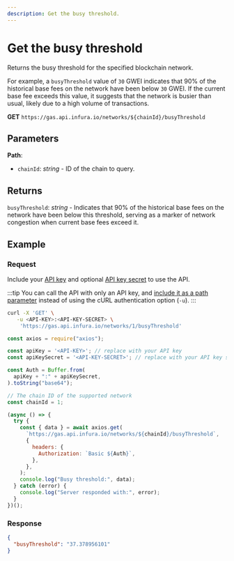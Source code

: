 ```yaml
---
description: Get the busy threshold.
---
```



# Get the busy threshold

Returns the busy threshold for the specified blockchain network.

For example, a `busyThreshold` value of `30` GWEI indicates that 90% of the historical base fees on the network have been
below `30` GWEI. If the current base fee exceeds this value, it suggests that the network is busier than usual, likely
due to a high volume of transactions.

**GET** `https://gas.api.infura.io/networks/${chainId}/busyThreshold`

## Parameters

**Path**:

- `chainId`: _string_ - ID of the chain to query.

## Returns

`busyThreshold`: _string_ - Indicates that 90% of the historical base fees on the network
have been below this threshold, serving as a marker of network congestion when current base fees exceed it.

## Example

### Request

Include your [API key](../../../../dashboard/create-api.md) and
optional [API key secret](../../../../dashboard/secure-an-api/api-key-secret.md) to use the API.

:::tip
You can call the API with only an API key, and [include it as a path parameter](./index.mdx#supported-api-request-formats)
instead of using the cURL authentication option (`-u`).
:::

<Tabs>
  <TabItem value="cURL" label="cURL" default>

```bash
curl -X 'GET' \
   -u <API-KEY>:<API-KEY-SECRET> \
    'https://gas.api.infura.io/networks/1/busyThreshold'
```

  </TabItem>
  <TabItem value="JavaScript" label="JavaScript" >

```javascript
const axios = require("axios");

const apiKey = '<API-KEY>'; // replace with your API key
const apiKeySecret = '<API-KEY-SECRET>'; // replace with your API key secret

const Auth = Buffer.from(
  apiKey + ":" + apiKeySecret,
).toString("base64");

// The chain ID of the supported network
const chainId = 1;

(async () => {
  try {
    const { data } = await axios.get(
      `https://gas.api.infura.io/networks/${chainId}/busyThreshold`,
      {
        headers: {
          Authorization: `Basic ${Auth}`,
        },
      },
    );
    console.log("Busy threshold:", data);
  } catch (error) {
    console.log("Server responded with:", error);
  }
})();
```

  </TabItem>
</Tabs>


### Response

```json
{
  "busyThreshold": "37.378956101"
}
```

